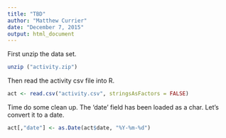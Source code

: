 ```yaml
---
title: "TBD"
author: "Matthew Currier"
date: "December 7, 2015"
output: html_document
---
```


First unzip the data set.
```r
unzip ("activity.zip")
```

Then read the activity csv file into R.
```r
act <- read.csv("activity.csv", stringsAsFactors = FALSE)
```

Time do some clean up. The 'date' field has been loaded as a char. Let's convert it to a date.
```r

act[,"date"] <- as.Date(act$date, "%Y-%m-%d")
```